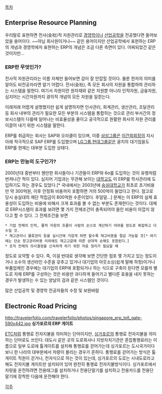 [[목차]]

== Enterprise Resource Planning ==
우리말로 표현하면 전사(全社)적 자원관리로 [[경영학]]이나 [[산업공학]]을 전공했다면 들어보았을 용어이다. ~~아님 회사원이거나~~
같은 용어이지만 산업공학에서 표현하는 ERP의 개념과 경영학에저 표현하는 ERP의 개념은 조금 다른 측면이 있다. 어찌되었건 같은 것이지만...

=== ERP란 무엇인가? ===
전사적 자원관리라는 이름 자체만 들어보면 감이 잘 안잡힐 것이다. 물론 한자의 의미를 알아도 비전공자라면 알기 어렵다. 전사(全社), 즉 모든 회사의 자원을 통합하여 관리하는 시스템을 말한다. 여기서 자원이란 원자재와 같은 자원뿐 아니라 인적자원, 금융자원, 심지어는 시간자원까지 광의적 개념의 모든 자원을 일컫는다.

이래저래 어렵게 설명했지만 쉽게 설명하자면 인사관리, 회계관리, 생산관리, 조달관리등 회사 내부의 관리가 필요한 모든 부분의 시스템을 통합하는 것으로 관리 부서간의 정보시스템이 다를때 일어나는 비효율성을 줄이고 궁극적으로 원활한 회사의 자원 관리를 이끌어 내기 위한 시스템을 말한다.

ERP를 취급하는 회사는 SAP와 오라클이 있으며, 이중 [[삼성그룹]]은 [[이건희]]회장의 지시 아래 적극적으로 SAP ERP를 도입했으며 [[LG그룹]],[[현대그룹]]같은 굴지의 대기업을도 ERP를 현재는 대부분 도입한 상태다.

=== ERP는 만능의 도구인가? ===
2000년대 중반부터 웬만한 회사들이나 기관들이 ERP와 6σ를 도입하는 것이 유행처럼 번져나간 적이 있다. 심지어 기업과는 무관해 보이는 [[대학교]]도 이 ERP를 학사관리에 도입하기도 하는 경우도 있었다.[* 국내에서는 2003년에 [[숭실대학교]]가 최초로 초기비용만 약 300억원, 이후 안정화 비용까지 포함하면 거의 500억이 들었다고 한다. 참고로 당시 숭실대의 재단 적립금이 800억원 수준이었다. 후덜덜...]
문제는 이 ERP의 실제 효용성이 도입하는 비용에 비해서 크게 효과를 볼 수 없는 부분도 존재한다는 것이다. 대체로 ERP시스템이 효과를 보려면 몇 가지 전제조건이 충족되어야 들인 비용이 아깝지 않다고 할 수 있다. 그 전제조건을 보면

 * 기업 전체의 인적, 물적 자원의 흐름이 사람의 손으로 계산하기 어려울 정도로 복잡하고 다수일 것.
 * 재고관리나 물류관리 등을 실시간에 가깝게 하면 할수록 재고비용을 절감 가능할 것[* 여기에는 단순 창고관리비용 이외에도 재고고갈에 따른 상대적 손해도 포함된다.]
 * 조직 전체의 의사결정을 신속하게 하기 위한 자료 정리가 필요할 때
정도로 요약할 수 있다. 즉, 이걸 반대로 생각해 보면 간단한 점포 몇 가지고 있는 정도이거나 소수의 생산라인 수준을 갖추고 있거나 대기업의 아웃소싱(쉽게 말해 하청)이거나 부품업체인 경우에는 대기업의 ERP에 포함되거나 하는 식으로 구축이 된다면 모를까 별도로 자체 ERP를 구성하는 것은 비용만 과다하게 들어가고 별다른 효용을 내지 못하는 경우가 발생하는 수 있는 양날의 검과 같은 시스템인 것이다.



많은 산업공학 및 경영학 전공자들의 수정 및 보완바람

== Electronic Road Pricing ==
http://travelerfolio.com/travelerfolio/photos/singapore_erp_toll_gate-590x442.jpg
'''싱가포르의 ERP 게이트'''

[[ETC]]처럼 통행료 전자지불을 의미하는 단어이지만, [[싱가포르]]의 통행료 전자지불을 의미하는 단어로도 쓰인다. 대도시 같은 곳의 도로회사나 지방자치기관은 혼잡통행료라는 이름으로 일부 도로에 톨게이트를 설치해 통행료를 걷어가는데 싱가포르는 도시국가이다보니 한 나라의 대부분에서 차량이 몰리는 경우가 흔하다. 통행료를 걷어가는 방식은 톨게이트 직원이 걷거나, 전자식으로 하는 것이 있는데, 싱가포르의 도로는 시내도로라고 해도 전자지불 게이트만 설치되어 있어 완전히 통행료 전자지불방식이다. 싱가포르에서 차량을 운전하려면 전용태그를 설치하거나 전용단말기를 설치하고 전용카드를 전용단말기에 장착한 다음에 운전해야 한다.

[[각주]]
